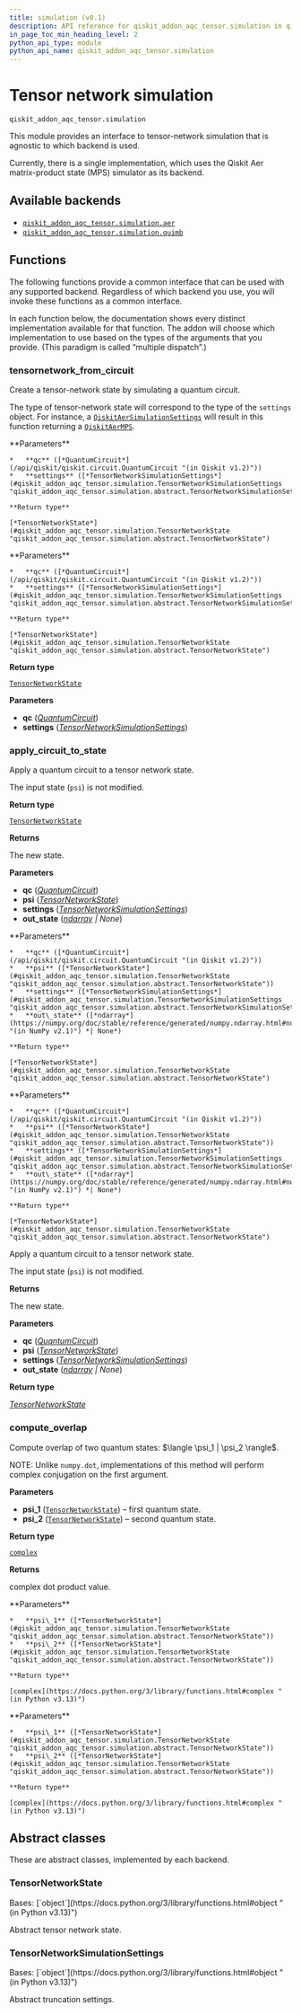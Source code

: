 ```yaml
---
title: simulation (v0.1)
description: API reference for qiskit_addon_aqc_tensor.simulation in qiskit-addon-aqc-tensor v0.1
in_page_toc_min_heading_level: 2
python_api_type: module
python_api_name: qiskit_addon_aqc_tensor.simulation
---
```


<span id="module-qiskit_addon_aqc_tensor.simulation" />

<span id="tensor-network-simulation-qiskit-addon-aqc-tensor-simulation" />

# Tensor network simulation

`qiskit_addon_aqc_tensor.simulation`

This module provides an interface to tensor-network simulation that is agnostic to which backend is used.

Currently, there is a single implementation, which uses the Qiskit Aer matrix-product state (MPS) simulator as its backend.

## Available backends

*   [`qiskit_addon_aqc_tensor.simulation.aer`](simulation-aer#module-qiskit_addon_aqc_tensor.simulation.aer "qiskit_addon_aqc_tensor.simulation.aer")
*   [`qiskit_addon_aqc_tensor.simulation.quimb`](simulation-quimb#module-qiskit_addon_aqc_tensor.simulation.quimb "qiskit_addon_aqc_tensor.simulation.quimb")

## Functions

The following functions provide a common interface that can be used with any supported backend. Regardless of which backend you use, you will invoke these functions as a common interface.

In each function below, the documentation shows every distinct implementation available for that function. The addon will choose which implementation to use based on the types of the arguments that you provide. (This paradigm is called “multiple dispatch”.)

### tensornetwork\_from\_circuit

<Function id="qiskit_addon_aqc_tensor.simulation.tensornetwork_from_circuit" github="https://github.com/Qiskit/qiskit-addon-aqc-tensor/tree/stable/0.1/qiskit_addon_aqc_tensor/simulation/abstract.py" signature="tensornetwork_from_circuit(qc, settings, /)">
  Create a tensor-network state by simulating a quantum circuit.

  The type of tensor-network state will correspond to the type of the `settings` object. For instance, a [`QiskitAerSimulationSettings`](simulation-aer-qiskit-aer-simulation-settings "qiskit_addon_aqc_tensor.simulation.aer.QiskitAerSimulationSettings") will result in this function returning a [`QiskitAerMPS`](simulation-aer-qiskit-aer-mps "qiskit_addon_aqc_tensor.simulation.aer.QiskitAerMPS").

  <Function github="https://github.com/Qiskit/qiskit-addon-aqc-tensor/tree/stable/0.1/qiskit_addon_aqc_tensor/simulation/abstract.py" signature="tensornetwork_from_circuit(qc: qiskit.circuit.quantumcircuit.QuantumCircuit, settings: qiskit_addon_aqc_tensor.simulation.aer.simulation.QiskitAerSimulationSettings | plum.type.ModuleType[qiskit_aer.AerSimulator], /, *, out_state: numpy.ndarray | None = None) → qiskit_addon_aqc_tensor.simulation.aer.state.QiskitAerMPS">
    **Parameters**

    *   **qc** ([*QuantumCircuit*](/api/qiskit/qiskit.circuit.QuantumCircuit "(in Qiskit v1.2)"))
    *   **settings** ([*TensorNetworkSimulationSettings*](#qiskit_addon_aqc_tensor.simulation.TensorNetworkSimulationSettings "qiskit_addon_aqc_tensor.simulation.abstract.TensorNetworkSimulationSettings"))

    **Return type**

    [*TensorNetworkState*](#qiskit_addon_aqc_tensor.simulation.TensorNetworkState "qiskit_addon_aqc_tensor.simulation.abstract.TensorNetworkState")
  </Function>

  <Function github="https://github.com/Qiskit/qiskit-addon-aqc-tensor/tree/stable/0.1/qiskit_addon_aqc_tensor/simulation/abstract.py" signature="tensornetwork_from_circuit(qc: qiskit.circuit.quantumcircuit.QuantumCircuit, settings: qiskit_addon_aqc_tensor.simulation.quimb.QuimbSimulator, /) → quimb.tensor.Circuit">
    **Parameters**

    *   **qc** ([*QuantumCircuit*](/api/qiskit/qiskit.circuit.QuantumCircuit "(in Qiskit v1.2)"))
    *   **settings** ([*TensorNetworkSimulationSettings*](#qiskit_addon_aqc_tensor.simulation.TensorNetworkSimulationSettings "qiskit_addon_aqc_tensor.simulation.abstract.TensorNetworkSimulationSettings"))

    **Return type**

    [*TensorNetworkState*](#qiskit_addon_aqc_tensor.simulation.TensorNetworkState "qiskit_addon_aqc_tensor.simulation.abstract.TensorNetworkState")
  </Function>

  **Return type**

  [`TensorNetworkState`](#qiskit_addon_aqc_tensor.simulation.TensorNetworkState "qiskit_addon_aqc_tensor.simulation.abstract.TensorNetworkState")

  **Parameters**

  *   **qc** ([*QuantumCircuit*](/api/qiskit/qiskit.circuit.QuantumCircuit "(in Qiskit v1.2)"))
  *   **settings** ([*TensorNetworkSimulationSettings*](#qiskit_addon_aqc_tensor.simulation.TensorNetworkSimulationSettings "qiskit_addon_aqc_tensor.simulation.abstract.TensorNetworkSimulationSettings"))
</Function>

### apply\_circuit\_to\_state

<Function id="qiskit_addon_aqc_tensor.simulation.apply_circuit_to_state" github="https://github.com/Qiskit/qiskit-addon-aqc-tensor/tree/stable/0.1/qiskit_addon_aqc_tensor/simulation/abstract.py" signature="apply_circuit_to_state(qc, psi, settings, /, *, out_state=None)">
  Apply a quantum circuit to a tensor network state.

  The input state (`psi`) is not modified.

  **Return type**

  [`TensorNetworkState`](#qiskit_addon_aqc_tensor.simulation.TensorNetworkState "qiskit_addon_aqc_tensor.simulation.abstract.TensorNetworkState")

  **Returns**

  The new state.

  **Parameters**

  *   **qc** ([*QuantumCircuit*](/api/qiskit/qiskit.circuit.QuantumCircuit "(in Qiskit v1.2)"))
  *   **psi** ([*TensorNetworkState*](#qiskit_addon_aqc_tensor.simulation.TensorNetworkState "qiskit_addon_aqc_tensor.simulation.abstract.TensorNetworkState"))
  *   **settings** ([*TensorNetworkSimulationSettings*](#qiskit_addon_aqc_tensor.simulation.TensorNetworkSimulationSettings "qiskit_addon_aqc_tensor.simulation.abstract.TensorNetworkSimulationSettings"))
  *   **out\_state** ([*ndarray*](https://numpy.org/doc/stable/reference/generated/numpy.ndarray.html#numpy.ndarray "(in NumPy v2.1)") *| None*)

  <Function github="https://github.com/Qiskit/qiskit-addon-aqc-tensor/tree/stable/0.1/qiskit_addon_aqc_tensor/simulation/abstract.py" signature="apply_circuit_to_state(qc: qiskit.circuit.quantumcircuit.QuantumCircuit, psi: qiskit_addon_aqc_tensor.simulation.aer.state.QiskitAerMPS, settings: qiskit_addon_aqc_tensor.simulation.aer.simulation.QiskitAerSimulationSettings | plum.type.ModuleType[qiskit_aer.AerSimulator], /, *, out_state: numpy.ndarray | None = None) → qiskit_addon_aqc_tensor.simulation.aer.state.QiskitAerMPS">
    **Parameters**

    *   **qc** ([*QuantumCircuit*](/api/qiskit/qiskit.circuit.QuantumCircuit "(in Qiskit v1.2)"))
    *   **psi** ([*TensorNetworkState*](#qiskit_addon_aqc_tensor.simulation.TensorNetworkState "qiskit_addon_aqc_tensor.simulation.abstract.TensorNetworkState"))
    *   **settings** ([*TensorNetworkSimulationSettings*](#qiskit_addon_aqc_tensor.simulation.TensorNetworkSimulationSettings "qiskit_addon_aqc_tensor.simulation.abstract.TensorNetworkSimulationSettings"))
    *   **out\_state** ([*ndarray*](https://numpy.org/doc/stable/reference/generated/numpy.ndarray.html#numpy.ndarray "(in NumPy v2.1)") *| None*)

    **Return type**

    [*TensorNetworkState*](#qiskit_addon_aqc_tensor.simulation.TensorNetworkState "qiskit_addon_aqc_tensor.simulation.abstract.TensorNetworkState")
  </Function>

  <Function github="https://github.com/Qiskit/qiskit-addon-aqc-tensor/tree/stable/0.1/qiskit_addon_aqc_tensor/simulation/abstract.py" signature="apply_circuit_to_state(qc: qiskit.circuit.quantumcircuit.QuantumCircuit, circ0: plum.type.ModuleType[quimb.tensor.Circuit], settings: qiskit_addon_aqc_tensor.simulation.quimb.QuimbSimulator, /, *, out_state: numpy.ndarray | None = None) → quimb.tensor.Circuit">
    **Parameters**

    *   **qc** ([*QuantumCircuit*](/api/qiskit/qiskit.circuit.QuantumCircuit "(in Qiskit v1.2)"))
    *   **psi** ([*TensorNetworkState*](#qiskit_addon_aqc_tensor.simulation.TensorNetworkState "qiskit_addon_aqc_tensor.simulation.abstract.TensorNetworkState"))
    *   **settings** ([*TensorNetworkSimulationSettings*](#qiskit_addon_aqc_tensor.simulation.TensorNetworkSimulationSettings "qiskit_addon_aqc_tensor.simulation.abstract.TensorNetworkSimulationSettings"))
    *   **out\_state** ([*ndarray*](https://numpy.org/doc/stable/reference/generated/numpy.ndarray.html#numpy.ndarray "(in NumPy v2.1)") *| None*)

    **Return type**

    [*TensorNetworkState*](#qiskit_addon_aqc_tensor.simulation.TensorNetworkState "qiskit_addon_aqc_tensor.simulation.abstract.TensorNetworkState")
  </Function>

  Apply a quantum circuit to a tensor network state.

  The input state (`psi`) is not modified.

  **Returns**

  The new state.

  **Parameters**

  *   **qc** ([*QuantumCircuit*](/api/qiskit/qiskit.circuit.QuantumCircuit "(in Qiskit v1.2)"))
  *   **psi** ([*TensorNetworkState*](#qiskit_addon_aqc_tensor.simulation.TensorNetworkState "qiskit_addon_aqc_tensor.simulation.abstract.TensorNetworkState"))
  *   **settings** ([*TensorNetworkSimulationSettings*](#qiskit_addon_aqc_tensor.simulation.TensorNetworkSimulationSettings "qiskit_addon_aqc_tensor.simulation.abstract.TensorNetworkSimulationSettings"))
  *   **out\_state** ([*ndarray*](https://numpy.org/doc/stable/reference/generated/numpy.ndarray.html#numpy.ndarray "(in NumPy v2.1)") *| None*)

  **Return type**

  [*TensorNetworkState*](#qiskit_addon_aqc_tensor.simulation.TensorNetworkState "qiskit_addon_aqc_tensor.simulation.abstract.TensorNetworkState")
</Function>

### compute\_overlap

<Function id="qiskit_addon_aqc_tensor.simulation.compute_overlap" github="https://github.com/Qiskit/qiskit-addon-aqc-tensor/tree/stable/0.1/qiskit_addon_aqc_tensor/simulation/abstract.py" signature="compute_overlap(psi_1, psi_2, /)">
  Compute overlap of two quantum states: $\langle \psi_1 | \psi_2 \rangle$.

  NOTE: Unlike `numpy.dot`, implementations of this method will perform complex conjugation on the first argument.

  **Parameters**

  *   **psi\_1** ([`TensorNetworkState`](#qiskit_addon_aqc_tensor.simulation.TensorNetworkState "qiskit_addon_aqc_tensor.simulation.abstract.TensorNetworkState")) – first quantum state.
  *   **psi\_2** ([`TensorNetworkState`](#qiskit_addon_aqc_tensor.simulation.TensorNetworkState "qiskit_addon_aqc_tensor.simulation.abstract.TensorNetworkState")) – second quantum state.

  **Return type**

  [`complex`](https://docs.python.org/3/library/functions.html#complex "(in Python v3.13)")

  **Returns**

  complex dot product value.

  <Function github="https://github.com/Qiskit/qiskit-addon-aqc-tensor/tree/stable/0.1/qiskit_addon_aqc_tensor/simulation/abstract.py" signature="compute_overlap(mps1: qiskit_addon_aqc_tensor.simulation.aer.state.QiskitAerMPS, mps2: qiskit_addon_aqc_tensor.simulation.aer.state.QiskitAerMPS, /) → complex">
    **Parameters**

    *   **psi\_1** ([*TensorNetworkState*](#qiskit_addon_aqc_tensor.simulation.TensorNetworkState "qiskit_addon_aqc_tensor.simulation.abstract.TensorNetworkState"))
    *   **psi\_2** ([*TensorNetworkState*](#qiskit_addon_aqc_tensor.simulation.TensorNetworkState "qiskit_addon_aqc_tensor.simulation.abstract.TensorNetworkState"))

    **Return type**

    [complex](https://docs.python.org/3/library/functions.html#complex "(in Python v3.13)")
  </Function>

  <Function github="https://github.com/Qiskit/qiskit-addon-aqc-tensor/tree/stable/0.1/qiskit_addon_aqc_tensor/simulation/abstract.py" signature="compute_overlap(circ1: plum.type.ModuleType[quimb.tensor.Circuit], circ2: plum.type.ModuleType[quimb.tensor.Circuit], /) → complex">
    **Parameters**

    *   **psi\_1** ([*TensorNetworkState*](#qiskit_addon_aqc_tensor.simulation.TensorNetworkState "qiskit_addon_aqc_tensor.simulation.abstract.TensorNetworkState"))
    *   **psi\_2** ([*TensorNetworkState*](#qiskit_addon_aqc_tensor.simulation.TensorNetworkState "qiskit_addon_aqc_tensor.simulation.abstract.TensorNetworkState"))

    **Return type**

    [complex](https://docs.python.org/3/library/functions.html#complex "(in Python v3.13)")
  </Function>
</Function>

## Abstract classes

These are abstract classes, implemented by each backend.

### TensorNetworkState

<Class id="qiskit_addon_aqc_tensor.simulation.TensorNetworkState" github="https://github.com/Qiskit/qiskit-addon-aqc-tensor/tree/stable/0.1/qiskit_addon_aqc_tensor/simulation/abstract.py#L24-L25" signature="TensorNetworkState" modifiers="class">
  Bases: [`object`](https://docs.python.org/3/library/functions.html#object "(in Python v3.13)")

  Abstract tensor network state.
</Class>

### TensorNetworkSimulationSettings

<Class id="qiskit_addon_aqc_tensor.simulation.TensorNetworkSimulationSettings" github="https://github.com/Qiskit/qiskit-addon-aqc-tensor/tree/stable/0.1/qiskit_addon_aqc_tensor/simulation/abstract.py#L28-L29" signature="TensorNetworkSimulationSettings" modifiers="class">
  Bases: [`object`](https://docs.python.org/3/library/functions.html#object "(in Python v3.13)")

  Abstract truncation settings.
</Class>

